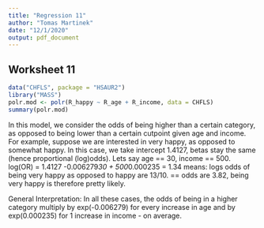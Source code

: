 ```yaml
---
title: "Regression 11"
author: "Tomas Martinek"
date: "12/1/2020"
output: pdf_document
---
```


## Worksheet 11

```r
data("CHFLS", package = "HSAUR2")
library("MASS")
polr.mod <- polr(R_happy ~ R_age + R_income, data = CHFLS)
summary(polr.mod)
```

In this model, we consider the odds of being higher than a certain category, as opposed to being lower than a certain cutpoint given age and income. 
For example, suppose we are interested in very happy, as opposed to somewhat happy. In this case, we take intercept 1.4127, betas stay the same (hence proportional (log)odds).
Lets say age == 30, income == 500.
log(OR) = 1.4127 -0.006279*30 + 500*0.000235 = 1.34
means: logs odds of being very happy as opposed to happy are 13/10.
== odds are 3.82, being very happy is therefore pretty likely.

General Interpretation:
In all these cases, the odds of being in a higher category multiply by exp(-0.006279) for every increase in age and by exp(0.000235) for 1 increase in income - on average.